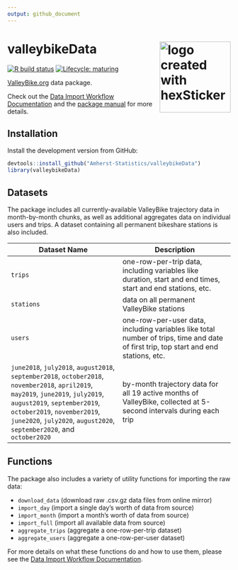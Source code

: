 ```yaml
---
output: github_document
---
```


# valleybikeData <img src="man/figures/logo.png" title="logo created with hexSticker" width="160px" align="right"/>

<!-- badges: start -->
[![R build status](https://github.com/Amherst-Statistics/valleybikeData/workflows/R-CMD-check/badge.svg)](https://github.com/Amherst-Statistics/valleybikeData/actions)
[![Lifecycle: maturing](https://img.shields.io/badge/lifecycle-maturing-blue.svg)](https://www.tidyverse.org/lifecycle/#maturing)
<!-- badges: end -->

[ValleyBike.org](https://www.valleybike.org/) data package. 

Check out the [Data Import Workflow Documentation](https://amherst-statistics.github.io/valleybikeData/) and the [package manual](https://github.com/Amherst-Statistics/valleybikeData/blob/master/valleybikeData_0.0.1.pdf) for more details.

## Installation

Install the development version from GitHub:

```r
devtools::install_github("Amherst-Statistics/valleybikeData")
library(valleybikeData)
```

## Datasets

The package includes all currently-available ValleyBike trajectory data in month-by-month chunks, as well as additional aggregates data on individual users and trips. A dataset containing all permanent bikeshare stations is also included.

| Dataset Name | Description |
|---|---|
| `trips` | one-row-per-trip data, including variables like duration, start and end times, start and end stations, etc. |
| `stations` | data on all permanent ValleyBike stations |
| `users` | one-row-per-user data, including variables like total number of trips, time and date of first trip, top start and end stations, etc. |
| `june2018`, `july2018`, `august2018`, `september2018`, `october2018`, `november2018`, `april2019`, `may2019`, `june2019`, `july2019`, `august2019`, `september2019`, `october2019`, `november2019`, `june2020`, `july2020`, `august2020`, `september2020`, and `october2020` | by-month trajectory data for all 19 active months of ValleyBike, collected at 5-second intervals during each trip |

## Functions

The package also includes a variety of utility functions for importing the raw data:

- `download_data` (download raw .csv.gz data files from online mirror)
- `import_day` (import a single day's worth of data from source)
- `import_month` (import a month's worth of data from source)
- `import_full` (import all available data from source)
- `aggregate_trips` (aggregate a one-row-per-trip dataset)
- `aggregate_users` (aggregate a one-row-per-user dataset)

For more details on what these functions do and how to use them, please see the [Data Import Workflow Documentation](https://amherst-statistics.github.io/valleybikeData/).
